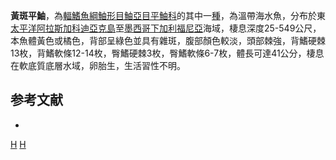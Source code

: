{{Speciesbox
| taxon = Sebastes helvomaculatus
| image = Sebastes babcocki2 crop.jpg
| status = NE
| status_system = IUCN3.1
| binomial_authority =  [[Ayres|Ayres]], 1859
| synonyms = 
}}

'''黃斑平鮋'''，為[[輻鰭魚綱|輻鰭魚綱]][[鮋形目|鮋形目]][[鮋亞目|鮋亞目]][[平鮋科|平鮋科]]的其中一[[種|種]]，為溫帶海水魚，分布於東[[太平洋|太平洋]][[阿拉斯加|阿拉斯加]][[科迪亞克島|科迪亞克島]]至[[墨西哥|墨西哥]][[下加利福尼亞|下加利福尼亞]]海域，棲息深度25-549公尺，本魚體黃色或橘色，背部呈綠色並具有雜斑，腹部顏色較淡，頭部棘強，背鰭硬棘13枚，背鰭軟條12-14枚，臀鰭硬棘3枚，臀鰭軟條6-7枚，體長可達41公分，棲息在軟底質底層水域，卵胎生，生活習性不明。

==参考文献==
*{{FishBase_species|genus=Sebastes|species=helvomaculatus|year=2014|month=6}}

{{taxonbar}}

[[Category:平鮋屬|H]]
[[Category:1859年描述的魚類|H]]